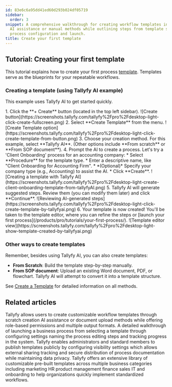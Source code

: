 ```yaml
---
id: 83e6c6a95dd41ed60d293b024df05719
sidebar:
  order: 3
snippet: A comprehensive walkthrough for creating workflow templates in Tallyfy using
  AI assistance or manual methods while outlining steps from template selection through
  process configuration and launch.
title: Create your first template
---
```



## Tutorial: Creating your first template

This tutorial explains how to create your first process [template](/products/pro/documenting/templates/). Templates serve as the blueprints for your repeatable workflows.

### Creating a template (using Tallyfy AI example)

This example uses Tallyfy AI to get started quickly.

<Steps>
1.  Click the **+ Create** button (located in the top left sidebar).
    ![Create button](https://screenshots.tallyfy.com/tallyfy%2Fpro%2Fdesktop-light-click-create-fullscreen.png)
2.  Select **Create Template** from the menu.
    ![Create Template option](https://screenshots.tallyfy.com/tallyfy%2Fpro%2Fdesktop-light-click-create-template-from-button.png)
3.  Choose your creation method. For this example, select **Tallyfy AI**. (Other options include **From scratch** or **From SOP document**).
4.  Prompt the AI to create a process. Let's try a 'Client Onboarding' process for an accounting company:
    *   Select **Procedure** for the template type.
    *   Enter a descriptive name, like "Client Onboarding for Accounting Firm".
    *   *(Optional)* Specify your company type (e.g., Accounting) to assist the AI.
    *   Click **Create**.
        ![Creating a template with Tallyfy AI](https://screenshots.tallyfy.com/tallyfy%2Fpro%2Fdesktop-light-create-client-onboarding-template-from-tallyfyAI.png)
5.  Tallyfy AI will generate suggested steps. Review them (you can modify them later) and click **Continue**.
    ![Reviewing AI-generated steps](https://screenshots.tallyfy.com/tallyfy%2Fpro%2Fdesktop-light-click-create-template-by-tallyfyai.png)
6.  Your template is now created! You'll be taken to the template editor, where you can refine the steps or [launch your first process](/products/pro/tutorials/your-first-process/).
    ![Template editor view](https://screenshots.tallyfy.com/tallyfy%2Fpro%2Fdesktop-light-show-template-created-by-tallyfyai.png)
</Steps>

### Other ways to create templates

Remember, besides using Tallyfy AI, you can also create templates:

*   **From Scratch**: Build the template step-by-step manually.
*   **From SOP document**: Upload an existing Word document, PDF, or flowchart. Tallyfy AI will attempt to convert it into a template structure.

See [Create a Template](/products/pro/documenting/templates/create-template/) for detailed information on all methods.


## Related articles
<CardGrid>
<LinkTitleCard header="<b>Templates > Create a template</b>" href="/products/pro/documenting/templates/create-template/" > Tallyfy allows users to create customizable workflow templates through scratch creation AI assistance or document upload methods while offering role-based permissions and multiple output formats. </LinkTitleCard>
<LinkTitleCard header="<b>Tutorials > Launch a process</b>" href="/products/pro/tutorials/your-first-process/" > A detailed walkthrough of launching a business process from selecting a template through configuring settings naming the process editing steps and tracking progress in the system. </LinkTitleCard>
<LinkTitleCard header="<b>Templates > Publish a template</b>" href="/products/pro/documenting/templates/how-to-make-my-tallyfy-template-public/" > Tallyfy enables administrators and standard members to publish templates publicly by configuring visibility settings which allows external sharing tracking and secure distribution of process documentation while maintaining data privacy. </LinkTitleCard>
<LinkTitleCard header="<b>Templates > Sample templates</b>" href="/products/pro/documenting/templates/how-can-i-access-tallyfys-sample-templates/" > Tallyfy offers an extensive library of customizable pre-built templates across multiple business categories including marketing HR product management finance sales IT and onboarding to help organizations quickly implement standardized workflows. </LinkTitleCard>
</CardGrid>